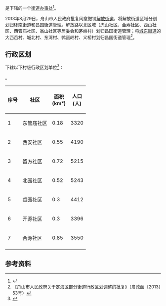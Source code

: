 {{中国乡级行政区|33/09/02/002/000}}

'''{{PAGENAMEBASE}}'''是{{PRC admin/fullname|33/09/02/002/000|3}}下辖的一个[[街道办事处|街道办事处]]<ref>{{PRC admin/ref sgc|{{PRC admin/parent|33/09/02/002/000}}}}</ref>。

2013年8月29日，舟山市人民政府批复同意撤销[[解放街道_(舟山市)|解放街道]]，将解放街道区域分别划归[[环南街道|环南街道]]和昌国街道管理。解放路以北区域（虎山社区、金寿社区、西山社区、西管庙社区、翁山社区等居委会和茅岭村）划归昌国街道管理；将[[城东街道_(舟山市)|城东街道]]的大西岙村、城北村、东湾村、鸭蛋岭村、义桥村划归昌国街道管理<ref>《舟山市人民政府关于定海区部分街道行政区划调整的批复》（舟政函〔2013〕53号）</ref>。

== 行政区划 ==
{{PAGENAMEBASE}}下辖以下村级行政区划单位<ref>{{PRC admin/ref sgc|33/09/02/002/000}}</ref>：

{{PRC admin/children|33/09/02/002/000}}。

{| class="wikitable"
|-style="background: #CCC;" 
! 序号  || 社区  ||  面积<br>(km²)|| 人口<br>(人)  
|-
| 1|| 东管庙社区 || 0.18 || 3320
|-
| 2|| 西安社区 || 0.55 || 4190 
|-
| 3|| 留方社区 || 0.72 || 5215 
|-
| 4|| 北园社区 || 0.52 || 5243  
|-
| 5|| 香园社区 || 0.3  || 4412
|-
| 6|| 开源社区 || 0.3 || 3396 
|-
| 7|| 合源社区|| 0.85 || 3550
|-
|}

== 参考资料 ==
{{reflist}}

{{浙江行政区划小作品}}
{{PRC admin/navcat|33/09/02/002/000}}